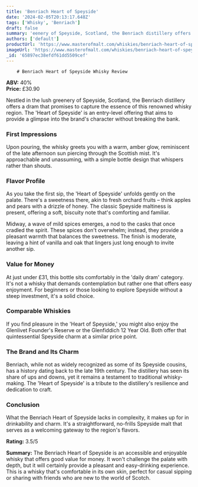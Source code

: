 ```yaml
---
title: 'Benriach Heart of Speyside'
date: '2024-02-05T20:13:17.648Z'
tags: ['Whisky', 'Benriach']
draft: false
summary: 'eenery of Speyside, Scotland, the Benriach distillery offers a dram that promises to capture the essence of this renowned whisky r...'
authors: ['default']
productUrl: 'https://www.masterofmalt.com/whiskies/benriach-heart-of-speyside-whisky/'
imageUrl: 'https://www.masterofmalt.com/whiskies/benriach-heart-of-speyside-whisky.jpg'
_id: '65897ec38efdf61dd5509cef'
---
```


        # Benriach Heart of Speyside Whisky Review

**ABV:** 40%  
**Price:** £30.90

Nestled in the lush greenery of Speyside, Scotland, the Benriach distillery offers a dram that promises to capture the essence of this renowned whisky region. The 'Heart of Speyside' is an entry-level offering that aims to provide a glimpse into the brand's character without breaking the bank.

### First Impressions

Upon pouring, the whisky greets you with a warm, amber glow, reminiscent of the late afternoon sun piercing through the Scottish mist. It's approachable and unassuming, with a simple bottle design that whispers rather than shouts.

### Flavor Profile

As you take the first sip, the 'Heart of Speyside' unfolds gently on the palate. There's a sweetness there, akin to fresh orchard fruits – think apples and pears with a drizzle of honey. The classic Speyside maltiness is present, offering a soft, biscuity note that's comforting and familiar.

Midway, a wave of mild spices emerges, a nod to the casks that once cradled the spirit. These spices don't overwhelm; instead, they provide a pleasant warmth that balances the sweetness. The finish is moderate, leaving a hint of vanilla and oak that lingers just long enough to invite another sip.

### Value for Money

At just under £31, this bottle sits comfortably in the 'daily dram' category. It's not a whisky that demands contemplation but rather one that offers easy enjoyment. For beginners or those looking to explore Speyside without a steep investment, it's a solid choice.

### Comparable Whiskies

If you find pleasure in the 'Heart of Speyside,' you might also enjoy the Glenlivet Founder's Reserve or the Glenfiddich 12 Year Old. Both offer that quintessential Speyside charm at a similar price point.

### The Brand and Its Charm

Benriach, while not as widely recognized as some of its Speyside cousins, has a history dating back to the late 19th century. The distillery has seen its share of ups and downs, yet it remains a testament to traditional whisky-making. The 'Heart of Speyside' is a tribute to the distillery's resilience and dedication to craft.

### Conclusion

What the Benriach Heart of Speyside lacks in complexity, it makes up for in drinkability and charm. It's a straightforward, no-frills Speyside malt that serves as a welcoming gateway to the region's flavors.

**Rating:** 3.5/5

**Summary:** The Benriach Heart of Speyside is an accessible and enjoyable whisky that offers good value for money. It won't challenge the palate with depth, but it will certainly provide a pleasant and easy-drinking experience. This is a whisky that's comfortable in its own skin, perfect for casual sipping or sharing with friends who are new to the world of Scotch.

